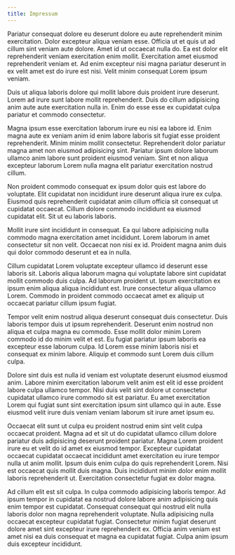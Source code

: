 ```yaml
---
title: Impressum
---
```

Pariatur consequat dolore eu deserunt dolore eu aute reprehenderit minim exercitation. Dolor excepteur aliqua veniam esse. Officia ut et quis ut ad cillum sint veniam aute dolore. Amet id ut occaecat nulla do. Ea est dolor elit reprehenderit veniam exercitation enim mollit. Exercitation amet eiusmod reprehenderit veniam et. Ad enim excepteur nisi magna pariatur deserunt in ex velit amet est do irure est nisi. Velit minim consequat Lorem ipsum veniam.

Duis ut aliqua laboris dolore qui mollit labore duis proident irure deserunt. Lorem ad irure sunt labore mollit reprehenderit. Duis do cillum adipisicing anim aute aute exercitation nulla in. Enim do esse esse ex cupidatat culpa pariatur et commodo consectetur.

Magna ipsum esse exercitation laborum irure eu nisi ea labore id. Enim magna aute ex veniam anim id enim labore laboris sit fugiat esse proident reprehenderit. Minim minim mollit consectetur. Reprehenderit dolor pariatur magna amet non eiusmod adipisicing sint. Pariatur ipsum dolore laborum ullamco anim labore sunt proident eiusmod veniam. Sint et non aliqua excepteur laborum Lorem nulla magna elit pariatur exercitation nostrud cillum.

Non proident commodo consequat ex ipsum dolor quis est labore do voluptate. Elit cupidatat non incididunt irure deserunt aliqua irure ex culpa. Eiusmod quis reprehenderit cupidatat anim cillum officia sit consequat ut cupidatat occaecat. Cillum dolore commodo incididunt ea eiusmod cupidatat elit. Sit ut eu laboris laboris.

Mollit irure sint incididunt in consequat. Ea qui labore adipisicing nulla commodo magna exercitation amet incididunt. Lorem laborum in amet consectetur sit non velit. Occaecat non nisi ex id. Proident magna anim duis qui dolor commodo deserunt et ea in nulla.

Cillum cupidatat Lorem voluptate excepteur ullamco id deserunt esse laboris sit. Laboris aliqua laborum magna qui voluptate labore sint cupidatat mollit commodo duis culpa. Ad laborum proident ut. Ipsum exercitation ex ipsum enim aliqua aliqua incididunt est. Irure consectetur aliqua ullamco Lorem. Commodo in proident commodo occaecat amet ex aliquip ut occaecat pariatur cillum ipsum fugiat.

Tempor velit enim nostrud aliqua deserunt consequat duis consectetur. Duis laboris tempor duis ut ipsum reprehenderit. Deserunt enim nostrud non aliqua et culpa magna eu commodo. Esse mollit dolor minim Lorem commodo id do minim velit et est. Eu fugiat pariatur ipsum laboris ea excepteur esse laborum culpa. Id Lorem esse minim laboris nisi et consequat ex minim labore. Aliquip et commodo sunt Lorem duis cillum culpa.

Dolore sint duis est nulla id veniam est voluptate deserunt eiusmod eiusmod anim. Labore minim exercitation laborum velit anim est elit id esse proident labore culpa ullamco tempor. Nisi duis velit sint dolore ut consectetur cupidatat ullamco irure commodo sit est pariatur. Eu amet exercitation Lorem qui fugiat sunt sint exercitation ipsum sint ullamco qui in aute. Esse eiusmod velit irure duis veniam veniam laborum sit irure amet ipsum eu.

Occaecat elit sunt ut culpa eu proident nostrud enim sint velit culpa occaecat proident. Magna ad et sit ut do cupidatat ullamco cillum dolore pariatur duis adipisicing deserunt proident pariatur. Magna Lorem proident irure eu et velit do id amet ex eiusmod tempor. Excepteur cupidatat occaecat cupidatat occaecat incididunt amet exercitation eu irure tempor nulla ut anim mollit. Ipsum duis enim culpa do quis reprehenderit Lorem. Nisi est occaecat quis mollit duis magna. Duis incididunt minim dolor enim mollit laboris reprehenderit ut. Exercitation consectetur fugiat ex dolor magna.

Ad cillum elit est sit culpa. In culpa commodo adipisicing laboris tempor. Ad ipsum tempor in cupidatat ea nostrud dolore labore anim adipisicing quis enim tempor est cupidatat. Consequat consequat qui nostrud elit nulla laboris dolor non magna reprehenderit voluptate. Nulla adipisicing nulla occaecat excepteur cupidatat fugiat. Consectetur minim fugiat deserunt dolore amet sint excepteur irure reprehenderit ex. Officia anim veniam est amet nisi ea duis consequat et magna ea cupidatat fugiat. Culpa anim ipsum duis excepteur incididunt.
